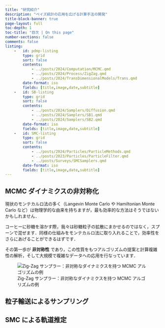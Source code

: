 ```yaml
---
title: "研究紹介"
description: "ベイズ統計の応用を広げる計算手法の開発"
title-block-banner: true
page-layout: full
toc-depth: 1
toc-title: "目次 | On this page"
number-sections: false
comments: false
listing: 
    -   id: pdmp-listing
        type: grid
        sort: false
        contents:
            - ../posts/2024/Computation/MCMC.qmd
            - ../posts/2024/Process/ZigZag.qmd
            - ../posts/2024/TransDimensionalModels/Trans.qmd
        date-format: iso
        fields: [title,image,date,subtitle]
    -   id: SB-listing
        type: grid
        sort: false
        contents:
            - ../posts/2024/Samplers/Diffusion.qmd
            - ../posts/2024/Samplers/SB1.qmd
            - ../posts/2024/Samplers/SB2.qmd
        date-format: iso
        fields: [title,image,date,subtitle]
    -   id: SMC-listing
        type: grid
        sort: false
        contents:
            - ../posts/2024/Particles/ParticleMethods.qmd
            - ../posts/2023/Particles/ParticleFilter.qmd
            - ../posts/Surveys/SMCSamplers.qmd
        date-format: iso
        fields: [title,image,date,subtitle]
---
```


## MCMC ダイナミクスの非対称化

現状のモンテカルロ法の多く（Langevin Monte Carlo や Hamiltonian Monte Carlo など）は物理学的な由来を持ちますが，最も効率的な方法はそうではないかもしれません．

コーヒーに砂糖を溶かす際，我々は砂糖粒子の拡散にまかせるのではなく，スプーンで混ぜます．同様の仕組みをモンテカルロ法に取り入れることで，効率性をさらにあげることができるはずです．

その第一歩が **非対称性** であり，この性質をもつアルゴリズムの提案と計算複雑性の解析，そして大規模で複雑なデータへの応用を行なっています．

![Zig-Zag サンプラー：非対称なダイナミクスを持つ MCMC アルゴリズムの例](../posts/2024/Slides/zigzag_fps14_WhiteBackground.gif)

::: {#pdmp-listing}
:::

## 粒子輸送によるサンプリング

::: {#SB-listing}
:::

## SMC による軌道推定

::: {#SMC-listing}
:::
